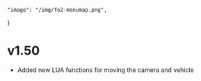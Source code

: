     "image": "/img/fo2-menumap.png",
}

# v1.50

- Added new LUA functions for moving the camera and vehicle